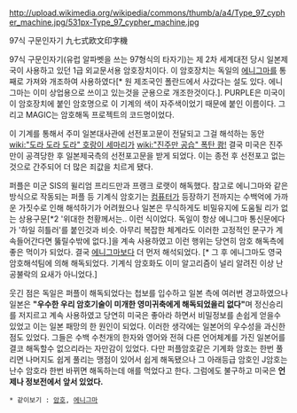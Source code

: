 http://upload.wikimedia.org/wikipedia/commons/thumb/a/a4/Type_97_cypher_machine.jpg/531px-Type_97_cypher_machine.jpg

97식 구문인자기 九七式欧文印字機

97식 구문인자기(유럽 알파벳을 쓰는 97형식의 타자기)는 제 2차 세계대전 당시 일본제국이 사용하고 있던 1급 외교문서용 암호장치이다. 이 암호장치는 독일의 [[에니그마]]를 통째로 가져와 개조하여 사용하였다[* 원 제조국인 폴란드에서 사갔다는 설도 있다. 에니그마는 이미 상업용으로 쓰이고 있는것을 군용으로 개조한것이다.]. PURPLE은 미국이 이 암호장치에 붙인 암호명으로 이 기계의 색이 자주색이었기 때문에 붙인 이름이다. 그리고 MAGIC는 암호해독 프로젝트의 코드명이었다.

이 기계를 통해서 주미 일본대사관에 선전포고문이 전달되고 그걸 해석하는 동안 [[wiki:"도라 도라 도라" 호랑이 세마리]]가 [[wiki:"진주만 공습" 폭탄 쾅!]] 결국 미국은 진주만이 공격당한 후 일본제국측의 선전포고문을 받게 되었다. 이는 종전 후 선전포고 없는 것으로 간주되어 더 많은 죄값을 치르게 됐다.

퍼플은 미군 SIS의 윌리엄 프리드만과 프랭크 로랫이 해독했다. 참고로 에니그마와 같은 방식으로 작동되는 퍼플 등 기계식 암호기는 [[컴퓨터]]가 등장하기 전까지는 수백억에 가까운 가짓수로 인해 해석하기가 어려웠으나 일본은 무식하게도 비밀유지에 도움될 리가 없는 상용구문[*2 '위대한 천황께서는.. 이런 식이었다. 독일이 항상 에니그마 통신문에다가 '하일 히틀러'를 붙인것과 비슷. 아무리 복잡한 체계라도 이러한 고정적인 문구가 계속들어간다면 뚫릴수밖에 없다.]을 계속 사용하였고 이런 행위는 당연히 암호 해독측에 좋은 먹이가 되었다. 결국 [[에니그마]]보다 더 먼저 해석되었다. [* 그 후 에니그마도 영국 암호해석팀에 의해 해독되었다. 기계식 암호화도 이미 알고리즘이 널리 알려진 이상 난공불락의 요새가 아니었다.]

웃긴 점은 독일은 퍼플이 해독되었다는 첩보를 입수하고 일본 측에 여러번 경고하였으나 일본은 '''"우수한 우리 암호기술이 미개한 영미귀축에게 해독되었을리 없다"'''며 정신승리를 저지르고 계속 사용하였고 당연히 미국은 좋아라 하면서 비밀정보를 손쉽게 얻을수 있었고 이는 일본 패망의 한 원인이 되었다. 이러한 생각에는 일본어의 우수성을 과신한 점도 있었다. 그들은 수백 수천개의 한자와 영어와 전혀 다른 언어체계를 가진 일본어를 결코 해독할수 없으리라는 자만감이 있었다. 다만 퍼플암호같은 기계화 암호는 한번 풀리면 나머지도 쉽게 풀리는 맹점이 있어서 쉽게 해독됐으나 그 아래등급 암호인 J암호는 난수 암호라 한번 바뀌면 해독하는데 애를 먹었다고 한다. 그럼에도 불구하고 미국은 '''언제나 정보전에서 앞서 있었다.'''

 * 같이보기 : [[암호]], [[에니그마]]
